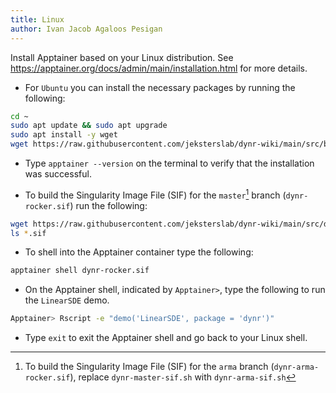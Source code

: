 ```yaml
---
title: Linux
author: Ivan Jacob Agaloos Pesigan
---
```


Install Apptainer based on your Linux distribution. See [https://apptainer.org/docs/admin/main/installation.html](https://apptainer.org/docs/admin/main/installation.html) for more details.

- For `Ubuntu` you can install the necessary packages by running the following:

```bash
cd ~
sudo apt update && sudo apt upgrade
sudo apt install -y wget
wget https://raw.githubusercontent.com/jeksterslab/dynr-wiki/main/src/build-apptainer.sh | bash
```

- Type `apptainer --version` on the terminal to verify that the installation was successful.

- To build the Singularity Image File (SIF) for the `master`[^apptainer-linux-1] branch (`dynr-rocker.sif`) run the following:

[^apptainer-linux-1]: To build the Singularity Image File (SIF) for the `arma` branch (`dynr-arma-rocker.sif`), replace `dynr-master-sif.sh` with `dynr-arma-sif.sh`

```bash
wget https://raw.githubusercontent.com/jeksterslab/dynr-wiki/main/src/dynr-master-sif.sh | bash
ls *.sif
```

- To shell into the Apptainer container type the following:

```bash
apptainer shell dynr-rocker.sif
```

- On the Apptainer shell, indicated by `Apptainer>`, type the following to run the `LinearSDE` demo.

```bash
Apptainer> Rscript -e "demo('LinearSDE', package = 'dynr')"
```

- Type `exit` to exit the Apptainer shell and go back to your Linux shell.
